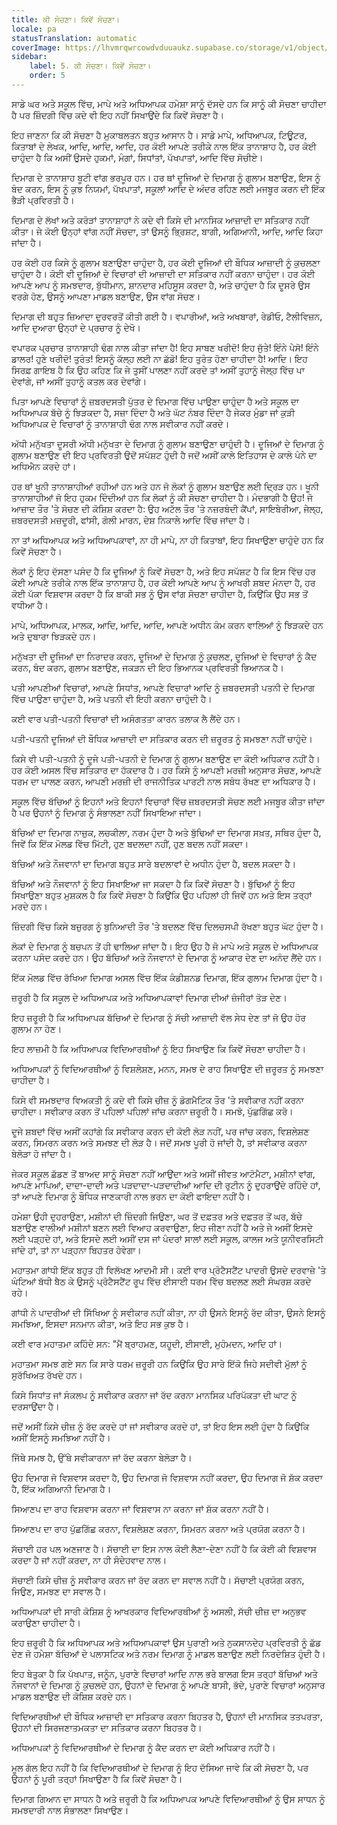 ```yaml
---
title: ਕੀ ਸੋਚਣਾ। ਕਿਵੇਂ ਸੋਚਣਾ।
locale: pa
statusTranslation: automatic
coverImage: https://lhvmrqwrcowdvduuaukz.supabase.co/storage/v1/object/public/strapi-uploads/small_cover-educacion-fundamental.webp-2d51a7828a2b1309555be27f7e2a61a0.webp
sidebar:
    label: 5. ਕੀ ਸੋਚਣਾ। ਕਿਵੇਂ ਸੋਚਣਾ।
    order: 5
---
```

ਸਾਡੇ ਘਰ ਅਤੇ ਸਕੂਲ ਵਿੱਚ, ਮਾਪੇ ਅਤੇ ਅਧਿਆਪਕ ਹਮੇਸ਼ਾ ਸਾਨੂੰ ਦੱਸਦੇ ਹਨ ਕਿ ਸਾਨੂੰ ਕੀ ਸੋਚਣਾ ਚਾਹੀਦਾ ਹੈ ਪਰ ਜ਼ਿੰਦਗੀ ਵਿੱਚ ਕਦੇ ਵੀ ਇਹ ਨਹੀਂ ਸਿਖਾਉਂਦੇ ਕਿ ਕਿਵੇਂ ਸੋਚਣਾ ਹੈ।

ਇਹ ਜਾਣਨਾ ਕਿ ਕੀ ਸੋਚਣਾ ਹੈ ਮੁਕਾਬਲਤਨ ਬਹੁਤ ਆਸਾਨ ਹੈ। ਸਾਡੇ ਮਾਪੇ, ਅਧਿਆਪਕ, ਟਿਊਟਰ, ਕਿਤਾਬਾਂ ਦੇ ਲੇਖਕ, ਆਦਿ, ਆਦਿ, ਆਦਿ, ਹਰ ਕੋਈ ਆਪਣੇ ਤਰੀਕੇ ਨਾਲ ਇੱਕ ਤਾਨਾਸ਼ਾਹ ਹੈ, ਹਰ ਕੋਈ ਚਾਹੁੰਦਾ ਹੈ ਕਿ ਅਸੀਂ ਉਸਦੇ ਹੁਕਮਾਂ, ਮੰਗਾਂ, ਸਿਧਾਂਤਾਂ, ਪੱਖਪਾਤਾਂ, ਆਦਿ ਵਿੱਚ ਸੋਚੀਏ।

ਦਿਮਾਗ ਦੇ ਤਾਨਾਸ਼ਾਹ ਬੂਟੀ ਵਾਂਗ ਭਰਪੂਰ ਹਨ। ਹਰ ਥਾਂ ਦੂਜਿਆਂ ਦੇ ਦਿਮਾਗ ਨੂੰ ਗੁਲਾਮ ਬਣਾਉਣ, ਇਸ ਨੂੰ ਬੰਦ ਕਰਨ, ਇਸ ਨੂੰ ਕੁਝ ਨਿਯਮਾਂ, ਪੱਖਪਾਤਾਂ, ਸਕੂਲਾਂ ਆਦਿ ਦੇ ਅੰਦਰ ਰਹਿਣ ਲਈ ਮਜਬੂਰ ਕਰਨ ਦੀ ਇੱਕ ਭੈੜੀ ਪ੍ਰਵਿਰਤੀ ਹੈ।

ਦਿਮਾਗ ਦੇ ਲੱਖਾਂ ਅਤੇ ਕਰੋੜਾਂ ਤਾਨਾਸ਼ਾਹਾਂ ਨੇ ਕਦੇ ਵੀ ਕਿਸੇ ਦੀ ਮਾਨਸਿਕ ਆਜ਼ਾਦੀ ਦਾ ਸਤਿਕਾਰ ਨਹੀਂ ਕੀਤਾ। ਜੇ ਕੋਈ ਉਨ੍ਹਾਂ ਵਾਂਗ ਨਹੀਂ ਸੋਚਦਾ, ਤਾਂ ਉਸਨੂੰ ਭ੍ਰਿਸ਼ਟ, ਬਾਗੀ, ਅਗਿਆਨੀ, ਆਦਿ, ਆਦਿ ਕਿਹਾ ਜਾਂਦਾ ਹੈ।

ਹਰ ਕੋਈ ਹਰ ਕਿਸੇ ਨੂੰ ਗੁਲਾਮ ਬਣਾਉਣਾ ਚਾਹੁੰਦਾ ਹੈ, ਹਰ ਕੋਈ ਦੂਜਿਆਂ ਦੀ ਬੌਧਿਕ ਆਜ਼ਾਦੀ ਨੂੰ ਕੁਚਲਣਾ ਚਾਹੁੰਦਾ ਹੈ। ਕੋਈ ਵੀ ਦੂਜਿਆਂ ਦੇ ਵਿਚਾਰਾਂ ਦੀ ਆਜ਼ਾਦੀ ਦਾ ਸਤਿਕਾਰ ਨਹੀਂ ਕਰਨਾ ਚਾਹੁੰਦਾ। ਹਰ ਕੋਈ ਆਪਣੇ ਆਪ ਨੂੰ ਸਮਝਦਾਰ, ਬੁੱਧੀਮਾਨ, ਸ਼ਾਨਦਾਰ ਮਹਿਸੂਸ ਕਰਦਾ ਹੈ, ਅਤੇ ਚਾਹੁੰਦਾ ਹੈ ਕਿ ਦੂਸਰੇ ਉਸ ਵਰਗੇ ਹੋਣ, ਉਸਨੂੰ ਆਪਣਾ ਮਾਡਲ ਬਣਾਉਣ, ਉਸ ਵਾਂਗ ਸੋਚਣ।

ਦਿਮਾਗ ਦੀ ਬਹੁਤ ਜ਼ਿਆਦਾ ਦੁਰਵਰਤੋਂ ਕੀਤੀ ਗਈ ਹੈ। ਵਪਾਰੀਆਂ, ਅਤੇ ਅਖਬਾਰਾਂ, ਰੇਡੀਓ, ਟੈਲੀਵਿਜ਼ਨ, ਆਦਿ ਦੁਆਰਾ ਉਨ੍ਹਾਂ ਦੇ ਪ੍ਰਚਾਰ ਨੂੰ ਦੇਖੋ।

ਵਪਾਰਕ ਪ੍ਰਚਾਰ ਤਾਨਾਸ਼ਾਹੀ ਢੰਗ ਨਾਲ ਕੀਤਾ ਜਾਂਦਾ ਹੈ! ਇਹ ਸਾਬਣ ਖਰੀਦੋ! ਇਹ ਜੁੱਤੇ! ਇੰਨੇ ਪੇਸੋ! ਇੰਨੇ ਡਾਲਰ! ਹੁਣੇ ਖਰੀਦੋ! ਤੁਰੰਤ! ਇਸਨੂੰ ਕੱਲ੍ਹ ਲਈ ਨਾ ਛੱਡੋ! ਇਹ ਤੁਰੰਤ ਹੋਣਾ ਚਾਹੀਦਾ ਹੈ! ਆਦਿ। ਇਹ ਸਿਰਫ਼ ਗਾਇਬ ਹੈ ਕਿ ਉਹ ਕਹਿਣ ਕਿ ਜੇ ਤੁਸੀਂ ਪਾਲਣਾ ਨਹੀਂ ਕਰਦੇ ਤਾਂ ਅਸੀਂ ਤੁਹਾਨੂੰ ਜੇਲ੍ਹ ਵਿੱਚ ਪਾ ਦੇਵਾਂਗੇ, ਜਾਂ ਅਸੀਂ ਤੁਹਾਨੂੰ ਕਤਲ ਕਰ ਦੇਵਾਂਗੇ।

ਪਿਤਾ ਆਪਣੇ ਵਿਚਾਰਾਂ ਨੂੰ ਜ਼ਬਰਦਸਤੀ ਪੁੱਤਰ ਦੇ ਦਿਮਾਗ ਵਿੱਚ ਪਾਉਣਾ ਚਾਹੁੰਦਾ ਹੈ ਅਤੇ ਸਕੂਲ ਦਾ ਅਧਿਆਪਕ ਬੱਚੇ ਨੂੰ ਝਿੜਕਦਾ ਹੈ, ਸਜ਼ਾ ਦਿੰਦਾ ਹੈ ਅਤੇ ਘੱਟ ਨੰਬਰ ਦਿੰਦਾ ਹੈ ਜੇਕਰ ਮੁੰਡਾ ਜਾਂ ਕੁੜੀ ਅਧਿਆਪਕ ਦੇ ਵਿਚਾਰਾਂ ਨੂੰ ਤਾਨਾਸ਼ਾਹੀ ਢੰਗ ਨਾਲ ਸਵੀਕਾਰ ਨਹੀਂ ਕਰਦੇ।

ਅੱਧੀ ਮਨੁੱਖਤਾ ਦੂਸਰੀ ਅੱਧੀ ਮਨੁੱਖਤਾ ਦੇ ਦਿਮਾਗ ਨੂੰ ਗੁਲਾਮ ਬਣਾਉਣਾ ਚਾਹੁੰਦੀ ਹੈ। ਦੂਜਿਆਂ ਦੇ ਦਿਮਾਗ ਨੂੰ ਗੁਲਾਮ ਬਣਾਉਣ ਦੀ ਇਹ ਪ੍ਰਵਿਰਤੀ ਉਦੋਂ ਸਪੱਸ਼ਟ ਹੁੰਦੀ ਹੈ ਜਦੋਂ ਅਸੀਂ ਕਾਲੇ ਇਤਿਹਾਸ ਦੇ ਕਾਲੇ ਪੰਨੇ ਦਾ ਅਧਿਐਨ ਕਰਦੇ ਹਾਂ।

ਹਰ ਥਾਂ ਖੂਨੀ ਤਾਨਾਸ਼ਾਹੀਆਂ ਰਹੀਆਂ ਹਨ ਅਤੇ ਹਨ ਜੋ ਲੋਕਾਂ ਨੂੰ ਗੁਲਾਮ ਬਣਾਉਣ ਲਈ ਦ੍ਰਿੜ ਹਨ। ਖੂਨੀ ਤਾਨਾਸ਼ਾਹੀਆਂ ਜੋ ਇਹ ਹੁਕਮ ਦਿੰਦੀਆਂ ਹਨ ਕਿ ਲੋਕਾਂ ਨੂੰ ਕੀ ਸੋਚਣਾ ਚਾਹੀਦਾ ਹੈ। ਮੰਦਭਾਗੀ ਹੈ ਉਹ! ਜੋ ਆਜ਼ਾਦ ਤੌਰ 'ਤੇ ਸੋਚਣ ਦੀ ਕੋਸ਼ਿਸ਼ ਕਰਦਾ ਹੈ: ਉਹ ਅਟੱਲ ਤੌਰ 'ਤੇ ਨਜ਼ਰਬੰਦੀ ਕੈਂਪਾਂ, ਸਾਇਬੇਰੀਆ, ਜੇਲ੍ਹ, ਜ਼ਬਰਦਸਤੀ ਮਜ਼ਦੂਰੀ, ਫਾਂਸੀ, ਗੋਲੀ ਮਾਰਨ, ਦੇਸ਼ ਨਿਕਾਲੇ ਆਦਿ ਵਿੱਚ ਜਾਂਦਾ ਹੈ।

ਨਾ ਤਾਂ ਅਧਿਆਪਕ ਅਤੇ ਅਧਿਆਪਕਾਵਾਂ, ਨਾ ਹੀ ਮਾਪੇ, ਨਾ ਹੀ ਕਿਤਾਬਾਂ, ਇਹ ਸਿਖਾਉਣਾ ਚਾਹੁੰਦੇ ਹਨ ਕਿ ਕਿਵੇਂ ਸੋਚਣਾ ਹੈ।

ਲੋਕਾਂ ਨੂੰ ਇਹ ਦੱਸਣਾ ਪਸੰਦ ਹੈ ਕਿ ਦੂਜਿਆਂ ਨੂੰ ਕਿਵੇਂ ਸੋਚਣਾ ਹੈ, ਅਤੇ ਇਹ ਸਪੱਸ਼ਟ ਹੈ ਕਿ ਇਸ ਵਿੱਚ ਹਰ ਕੋਈ ਆਪਣੇ ਤਰੀਕੇ ਨਾਲ ਇੱਕ ਤਾਨਾਸ਼ਾਹ ਹੈ, ਹਰ ਕੋਈ ਆਪਣੇ ਆਪ ਨੂੰ ਆਖਰੀ ਸ਼ਬਦ ਮੰਨਦਾ ਹੈ, ਹਰ ਕੋਈ ਪੱਕਾ ਵਿਸ਼ਵਾਸ ਕਰਦਾ ਹੈ ਕਿ ਬਾਕੀ ਸਭ ਨੂੰ ਉਸ ਵਾਂਗ ਸੋਚਣਾ ਚਾਹੀਦਾ ਹੈ, ਕਿਉਂਕਿ ਉਹ ਸਭ ਤੋਂ ਵਧੀਆ ਹੈ।

ਮਾਪੇ, ਅਧਿਆਪਕ, ਮਾਲਕ, ਆਦਿ, ਆਦਿ, ਆਦਿ, ਆਪਣੇ ਅਧੀਨ ਕੰਮ ਕਰਨ ਵਾਲਿਆਂ ਨੂੰ ਝਿੜਕਦੇ ਹਨ ਅਤੇ ਦੁਬਾਰਾ ਝਿੜਕਦੇ ਹਨ।

ਮਨੁੱਖਤਾ ਦੀ ਦੂਜਿਆਂ ਦਾ ਨਿਰਾਦਰ ਕਰਨ, ਦੂਜਿਆਂ ਦੇ ਦਿਮਾਗ ਨੂੰ ਕੁਚਲਣ, ਦੂਜਿਆਂ ਦੇ ਵਿਚਾਰਾਂ ਨੂੰ ਕੈਦ ਕਰਨ, ਬੰਦ ਕਰਨ, ਗੁਲਾਮ ਬਣਾਉਣ, ਜਕੜਨ ਦੀ ਇਹ ਭਿਆਨਕ ਪ੍ਰਵਿਰਤੀ ਭਿਆਨਕ ਹੈ।

ਪਤੀ ਆਪਣੀਆਂ ਵਿਚਾਰਾਂ, ਆਪਣੇ ਸਿਧਾਂਤ, ਆਪਣੇ ਵਿਚਾਰਾਂ ਆਦਿ ਨੂੰ ਜ਼ਬਰਦਸਤੀ ਪਤਨੀ ਦੇ ਦਿਮਾਗ ਵਿੱਚ ਪਾਉਣਾ ਚਾਹੁੰਦਾ ਹੈ, ਅਤੇ ਪਤਨੀ ਵੀ ਇਹੀ ਕਰਨਾ ਚਾਹੁੰਦੀ ਹੈ।

ਕਈ ਵਾਰ ਪਤੀ-ਪਤਨੀ ਵਿਚਾਰਾਂ ਦੀ ਅਸੰਗਤਤਾ ਕਾਰਨ ਤਲਾਕ ਲੈ ਲੈਂਦੇ ਹਨ।

ਪਤੀ-ਪਤਨੀ ਦੂਜਿਆਂ ਦੀ ਬੌਧਿਕ ਆਜ਼ਾਦੀ ਦਾ ਸਤਿਕਾਰ ਕਰਨ ਦੀ ਜ਼ਰੂਰਤ ਨੂੰ ਸਮਝਣਾ ਨਹੀਂ ਚਾਹੁੰਦੇ।

ਕਿਸੇ ਵੀ ਪਤੀ-ਪਤਨੀ ਨੂੰ ਦੂਜੇ ਪਤੀ-ਪਤਨੀ ਦੇ ਦਿਮਾਗ ਨੂੰ ਗੁਲਾਮ ਬਣਾਉਣ ਦਾ ਕੋਈ ਅਧਿਕਾਰ ਨਹੀਂ ਹੈ। ਹਰ ਕੋਈ ਅਸਲ ਵਿੱਚ ਸਤਿਕਾਰ ਦਾ ਹੱਕਦਾਰ ਹੈ। ਹਰ ਕਿਸੇ ਨੂੰ ਆਪਣੀ ਮਰਜ਼ੀ ਅਨੁਸਾਰ ਸੋਚਣ, ਆਪਣੇ ਧਰਮ ਦਾ ਪਾਲਣ ਕਰਨ, ਆਪਣੀ ਮਰਜ਼ੀ ਦੀ ਰਾਜਨੀਤਿਕ ਪਾਰਟੀ ਨਾਲ ਸਬੰਧ ਰੱਖਣ ਦਾ ਅਧਿਕਾਰ ਹੈ।

ਸਕੂਲ ਵਿੱਚ ਬੱਚਿਆਂ ਨੂੰ ਇਹਨਾਂ ਅਤੇ ਇਹਨਾਂ ਵਿਚਾਰਾਂ ਵਿੱਚ ਜ਼ਬਰਦਸਤੀ ਸੋਚਣ ਲਈ ਮਜਬੂਰ ਕੀਤਾ ਜਾਂਦਾ ਹੈ ਪਰ ਉਹਨਾਂ ਨੂੰ ਦਿਮਾਗ ਨੂੰ ਸੰਭਾਲਣਾ ਨਹੀਂ ਸਿਖਾਇਆ ਜਾਂਦਾ।

ਬੱਚਿਆਂ ਦਾ ਦਿਮਾਗ ਨਾਜ਼ੁਕ, ਲਚਕੀਲਾ, ਨਰਮ ਹੁੰਦਾ ਹੈ ਅਤੇ ਬੁੱਢਿਆਂ ਦਾ ਦਿਮਾਗ ਸਖ਼ਤ, ਸਥਿਰ ਹੁੰਦਾ ਹੈ, ਜਿਵੇਂ ਕਿ ਇੱਕ ਮੋਲਡ ਵਿੱਚ ਮਿੱਟੀ, ਹੁਣ ਬਦਲਦਾ ਨਹੀਂ, ਹੁਣ ਬਦਲ ਨਹੀਂ ਸਕਦਾ।

ਬੱਚਿਆਂ ਅਤੇ ਨੌਜਵਾਨਾਂ ਦਾ ਦਿਮਾਗ ਬਹੁਤ ਸਾਰੇ ਬਦਲਾਵਾਂ ਦੇ ਅਧੀਨ ਹੁੰਦਾ ਹੈ, ਬਦਲ ਸਕਦਾ ਹੈ।

ਬੱਚਿਆਂ ਅਤੇ ਨੌਜਵਾਨਾਂ ਨੂੰ ਇਹ ਸਿਖਾਇਆ ਜਾ ਸਕਦਾ ਹੈ ਕਿ ਕਿਵੇਂ ਸੋਚਣਾ ਹੈ। ਬੁੱਢਿਆਂ ਨੂੰ ਇਹ ਸਿਖਾਉਣਾ ਬਹੁਤ ਮੁਸ਼ਕਲ ਹੈ ਕਿ ਕਿਵੇਂ ਸੋਚਣਾ ਹੈ ਕਿਉਂਕਿ ਉਹ ਪਹਿਲਾਂ ਹੀ ਜਿਵੇਂ ਹਨ ਅਤੇ ਇਸ ਤਰ੍ਹਾਂ ਮਰਦੇ ਹਨ।

ਜ਼ਿੰਦਗੀ ਵਿੱਚ ਕਿਸੇ ਬਜ਼ੁਰਗ ਨੂੰ ਬੁਨਿਆਦੀ ਤੌਰ 'ਤੇ ਬਦਲਣ ਵਿੱਚ ਦਿਲਚਸਪੀ ਰੱਖਣਾ ਬਹੁਤ ਘੱਟ ਹੁੰਦਾ ਹੈ।

ਲੋਕਾਂ ਦੇ ਦਿਮਾਗ ਨੂੰ ਬਚਪਨ ਤੋਂ ਹੀ ਢਾਲਿਆ ਜਾਂਦਾ ਹੈ। ਇਹ ਉਹ ਹੈ ਜੋ ਮਾਪੇ ਅਤੇ ਸਕੂਲ ਦੇ ਅਧਿਆਪਕ ਕਰਨਾ ਪਸੰਦ ਕਰਦੇ ਹਨ। ਉਹ ਬੱਚਿਆਂ ਅਤੇ ਨੌਜਵਾਨਾਂ ਦੇ ਦਿਮਾਗ ਨੂੰ ਆਕਾਰ ਦੇਣ ਦਾ ਅਨੰਦ ਲੈਂਦੇ ਹਨ।

ਇੱਕ ਮੋਲਡ ਵਿੱਚ ਰੱਖਿਆ ਦਿਮਾਗ ਅਸਲ ਵਿੱਚ ਇੱਕ ਕੰਡੀਸ਼ਨਡ ਦਿਮਾਗ, ਇੱਕ ਗੁਲਾਮ ਦਿਮਾਗ ਹੁੰਦਾ ਹੈ।

ਜ਼ਰੂਰੀ ਹੈ ਕਿ ਸਕੂਲ ਦੇ ਅਧਿਆਪਕ ਅਤੇ ਅਧਿਆਪਕਾਵਾਂ ਦਿਮਾਗ ਦੀਆਂ ਜ਼ੰਜੀਰਾਂ ਤੋੜ ਦੇਣ।

ਇਹ ਜ਼ਰੂਰੀ ਹੈ ਕਿ ਅਧਿਆਪਕ ਬੱਚਿਆਂ ਦੇ ਦਿਮਾਗ ਨੂੰ ਸੱਚੀ ਆਜ਼ਾਦੀ ਵੱਲ ਸੇਧ ਦੇਣ ਤਾਂ ਜੋ ਉਹ ਹੋਰ ਗੁਲਾਮ ਨਾ ਹੋਣ।

ਇਹ ਲਾਜ਼ਮੀ ਹੈ ਕਿ ਅਧਿਆਪਕ ਵਿਦਿਆਰਥੀਆਂ ਨੂੰ ਇਹ ਸਿਖਾਉਣ ਕਿ ਕਿਵੇਂ ਸੋਚਣਾ ਚਾਹੀਦਾ ਹੈ।

ਅਧਿਆਪਕਾਂ ਨੂੰ ਵਿਦਿਆਰਥੀਆਂ ਨੂੰ ਵਿਸ਼ਲੇਸ਼ਣ, ਮਨਨ, ਸਮਝ ਦੇ ਰਾਹ ਸਿਖਾਉਣ ਦੀ ਜ਼ਰੂਰਤ ਨੂੰ ਸਮਝਣਾ ਚਾਹੀਦਾ ਹੈ।

ਕਿਸੇ ਵੀ ਸਮਝਦਾਰ ਵਿਅਕਤੀ ਨੂੰ ਕਦੇ ਵੀ ਕਿਸੇ ਚੀਜ਼ ਨੂੰ ਡੋਗਮੈਟਿਕ ਤੌਰ 'ਤੇ ਸਵੀਕਾਰ ਨਹੀਂ ਕਰਨਾ ਚਾਹੀਦਾ। ਸਵੀਕਾਰ ਕਰਨ ਤੋਂ ਪਹਿਲਾਂ ਪਹਿਲਾਂ ਜਾਂਚ ਕਰਨਾ ਜ਼ਰੂਰੀ ਹੈ। ਸਮਝੋ, ਪੁੱਛਗਿੱਛ ਕਰੋ।

ਦੂਜੇ ਸ਼ਬਦਾਂ ਵਿੱਚ ਅਸੀਂ ਕਹਾਂਗੇ ਕਿ ਸਵੀਕਾਰ ਕਰਨ ਦੀ ਕੋਈ ਲੋੜ ਨਹੀਂ, ਪਰ ਜਾਂਚ ਕਰਨ, ਵਿਸ਼ਲੇਸ਼ਣ ਕਰਨ, ਸਿਮਰਨ ਕਰਨ ਅਤੇ ਸਮਝਣ ਦੀ ਲੋੜ ਹੈ। ਜਦੋਂ ਸਮਝ ਪੂਰੀ ਹੋ ਜਾਂਦੀ ਹੈ, ਤਾਂ ਸਵੀਕਾਰ ਕਰਨਾ ਬੇਲੋੜਾ ਹੋ ਜਾਂਦਾ ਹੈ।

ਜੇਕਰ ਸਕੂਲ ਛੱਡਣ ਤੋਂ ਬਾਅਦ ਸਾਨੂੰ ਸੋਚਣਾ ਨਹੀਂ ਆਉਂਦਾ ਅਤੇ ਅਸੀਂ ਜੀਵਤ ਆਟੋਮੈਟਾ, ਮਸ਼ੀਨਾਂ ਵਾਂਗ, ਆਪਣੇ ਮਾਪਿਆਂ, ਦਾਦਾ-ਦਾਦੀ ਅਤੇ ਪੜਦਾਦਾ-ਪੜਦਾਦੀਆਂ ਆਦਿ ਦੀ ਰੁਟੀਨ ਨੂੰ ਦੁਹਰਾਉਂਦੇ ਰਹਿੰਦੇ ਹਾਂ, ਤਾਂ ਆਪਣੇ ਦਿਮਾਗ ਨੂੰ ਬੌਧਿਕ ਜਾਣਕਾਰੀ ਨਾਲ ਭਰਨ ਦਾ ਕੋਈ ਫਾਇਦਾ ਨਹੀਂ ਹੈ।

ਹਮੇਸ਼ਾ ਉਹੀ ਦੁਹਰਾਉਣਾ, ਮਸ਼ੀਨਾਂ ਦੀ ਜ਼ਿੰਦਗੀ ਜਿਉਣਾ, ਘਰ ਤੋਂ ਦਫ਼ਤਰ ਅਤੇ ਦਫ਼ਤਰ ਤੋਂ ਘਰ, ਬੱਚੇ ਬਣਾਉਣ ਵਾਲੀਆਂ ਮਸ਼ੀਨਾਂ ਬਣਨ ਲਈ ਵਿਆਹ ਕਰਵਾਉਣਾ, ਇਹ ਜੀਣਾ ਨਹੀਂ ਹੈ ਅਤੇ ਜੇ ਅਸੀਂ ਇਸਦੇ ਲਈ ਪੜ੍ਹਦੇ ਹਾਂ, ਅਤੇ ਇਸਦੇ ਲਈ ਅਸੀਂ ਦਸ ਜਾਂ ਪੰਦਰਾਂ ਸਾਲਾਂ ਲਈ ਸਕੂਲ, ਕਾਲਜ ਅਤੇ ਯੂਨੀਵਰਸਿਟੀ ਜਾਂਦੇ ਹਾਂ, ਤਾਂ ਨਾ ਪੜ੍ਹਨਾ ਬਿਹਤਰ ਹੋਵੇਗਾ।

ਮਹਾਤਮਾ ਗਾਂਧੀ ਇੱਕ ਬਹੁਤ ਹੀ ਵਿਲੱਖਣ ਆਦਮੀ ਸੀ। ਕਈ ਵਾਰ ਪ੍ਰੋਟੈਸਟੈਂਟ ਪਾਦਰੀ ਉਸਦੇ ਦਰਵਾਜ਼ੇ 'ਤੇ ਘੰਟਿਆਂ ਬੱਧੀ ਬੈਠ ਕੇ ਉਸਨੂੰ ਪ੍ਰੋਟੈਸਟੈਂਟ ਰੂਪ ਵਿੱਚ ਈਸਾਈ ਧਰਮ ਵਿੱਚ ਬਦਲਣ ਲਈ ਸੰਘਰਸ਼ ਕਰਦੇ ਰਹੇ।

ਗਾਂਧੀ ਨੇ ਪਾਦਰੀਆਂ ਦੀ ਸਿੱਖਿਆ ਨੂੰ ਸਵੀਕਾਰ ਨਹੀਂ ਕੀਤਾ, ਨਾ ਹੀ ਉਸਨੇ ਇਸਨੂੰ ਰੱਦ ਕੀਤਾ, ਉਸਨੇ ਇਸਨੂੰ ਸਮਝਿਆ, ਇਸਦਾ ਸਨਮਾਨ ਕੀਤਾ, ਅਤੇ ਇਹ ਸਭ ਕੁਝ ਹੈ।

ਕਈ ਵਾਰ ਮਹਾਤਮਾ ਕਹਿੰਦੇ ਸਨ: "ਮੈਂ ਬ੍ਰਾਹਮਣ, ਯਹੂਦੀ, ਈਸਾਈ, ਮੁਹੰਮਦਨ, ਆਦਿ ਹਾਂ।

ਮਹਾਤਮਾ ਸਮਝ ਗਏ ਸਨ ਕਿ ਸਾਰੇ ਧਰਮ ਜ਼ਰੂਰੀ ਹਨ ਕਿਉਂਕਿ ਉਹ ਸਾਰੇ ਇੱਕੋ ਜਿਹੇ ਸਦੀਵੀ ਮੁੱਲਾਂ ਨੂੰ ਸੁਰੱਖਿਅਤ ਰੱਖਦੇ ਹਨ।

ਕਿਸੇ ਸਿਧਾਂਤ ਜਾਂ ਸੰਕਲਪ ਨੂੰ ਸਵੀਕਾਰ ਕਰਨਾ ਜਾਂ ਰੱਦ ਕਰਨਾ ਮਾਨਸਿਕ ਪਰਿਪੱਕਤਾ ਦੀ ਘਾਟ ਨੂੰ ਦਰਸਾਉਂਦਾ ਹੈ।

ਜਦੋਂ ਅਸੀਂ ਕਿਸੇ ਚੀਜ਼ ਨੂੰ ਰੱਦ ਕਰਦੇ ਹਾਂ ਜਾਂ ਸਵੀਕਾਰ ਕਰਦੇ ਹਾਂ, ਤਾਂ ਇਹ ਇਸ ਲਈ ਹੁੰਦਾ ਹੈ ਕਿਉਂਕਿ ਅਸੀਂ ਇਸਨੂੰ ਸਮਝਿਆ ਨਹੀਂ ਹੈ।

ਜਿੱਥੇ ਸਮਝ ਹੈ, ਉੱਥੇ ਸਵੀਕਾਰਨਾ ਜਾਂ ਰੱਦ ਕਰਨਾ ਬੇਲੋੜਾ ਹੈ।

ਉਹ ਦਿਮਾਗ ਜੋ ਵਿਸ਼ਵਾਸ ਕਰਦਾ ਹੈ, ਉਹ ਦਿਮਾਗ ਜੋ ਵਿਸ਼ਵਾਸ ਨਹੀਂ ਕਰਦਾ, ਉਹ ਦਿਮਾਗ ਜੋ ਸ਼ੱਕ ਕਰਦਾ ਹੈ, ਇੱਕ ਅਗਿਆਨੀ ਦਿਮਾਗ ਹੈ।

ਸਿਆਣਪ ਦਾ ਰਾਹ ਵਿਸ਼ਵਾਸ ਕਰਨਾ ਜਾਂ ਵਿਸ਼ਵਾਸ ਨਾ ਕਰਨਾ ਜਾਂ ਸ਼ੱਕ ਕਰਨਾ ਨਹੀਂ ਹੈ।

ਸਿਆਣਪ ਦਾ ਰਾਹ ਪੁੱਛਗਿੱਛ ਕਰਨਾ, ਵਿਸ਼ਲੇਸ਼ਣ ਕਰਨਾ, ਸਿਮਰਨ ਕਰਨਾ ਅਤੇ ਪ੍ਰਯੋਗ ਕਰਨਾ ਹੈ।

ਸੱਚਾਈ ਹਰ ਪਲ ਅਣਜਾਣ ਹੈ। ਸੱਚਾਈ ਦਾ ਇਸ ਨਾਲ ਕੋਈ ਲੈਣਾ-ਦੇਣਾ ਨਹੀਂ ਹੈ ਕਿ ਕੋਈ ਕੀ ਵਿਸ਼ਵਾਸ ਕਰਦਾ ਹੈ ਜਾਂ ਨਹੀਂ ਕਰਦਾ, ਨਾ ਹੀ ਸੰਦੇਹਵਾਦ ਨਾਲ।

ਸੱਚਾਈ ਕਿਸੇ ਚੀਜ਼ ਨੂੰ ਸਵੀਕਾਰ ਕਰਨ ਜਾਂ ਰੱਦ ਕਰਨ ਦਾ ਸਵਾਲ ਨਹੀਂ ਹੈ। ਸੱਚਾਈ ਪ੍ਰਯੋਗ ਕਰਨ, ਜਿਉਣ, ਸਮਝਣ ਦਾ ਸਵਾਲ ਹੈ।

ਅਧਿਆਪਕਾਂ ਦੀ ਸਾਰੀ ਕੋਸ਼ਿਸ਼ ਨੂੰ ਆਖਰਕਾਰ ਵਿਦਿਆਰਥੀਆਂ ਨੂੰ ਅਸਲੀ, ਸੱਚੀ ਚੀਜ਼ ਦਾ ਅਨੁਭਵ ਕਰਾਉਣਾ ਚਾਹੀਦਾ ਹੈ।

ਇਹ ਜ਼ਰੂਰੀ ਹੈ ਕਿ ਅਧਿਆਪਕ ਅਤੇ ਅਧਿਆਪਕਾਵਾਂ ਉਸ ਪੁਰਾਣੀ ਅਤੇ ਨੁਕਸਾਨਦੇਹ ਪ੍ਰਵਿਰਤੀ ਨੂੰ ਛੱਡ ਦੇਣ ਜੋ ਹਮੇਸ਼ਾ ਬੱਚਿਆਂ ਦੇ ਪਲਾਸਟਿਕ ਅਤੇ ਨਰਮ ਦਿਮਾਗ ਨੂੰ ਮਾਡਲ ਬਣਾਉਣ ਲਈ ਨਿਰਦੇਸ਼ਿਤ ਹੁੰਦੀ ਹੈ।

ਇਹ ਬੇਤੁਕਾ ਹੈ ਕਿ ਪੱਖਪਾਤ, ਜਨੂੰਨ, ਪੁਰਾਣੇ ਵਿਚਾਰਾਂ ਆਦਿ ਨਾਲ ਭਰੇ ਬਾਲਗ ਇਸ ਤਰ੍ਹਾਂ ਬੱਚਿਆਂ ਅਤੇ ਨੌਜਵਾਨਾਂ ਦੇ ਦਿਮਾਗ ਨੂੰ ਕੁਚਲਦੇ ਹਨ, ਉਹਨਾਂ ਦੇ ਦਿਮਾਗ ਨੂੰ ਆਪਣੇ ਬਾਸੀ, ਭੱਦੇ, ਪੁਰਾਣੇ ਵਿਚਾਰਾਂ ਅਨੁਸਾਰ ਮਾਡਲ ਬਣਾਉਣ ਦੀ ਕੋਸ਼ਿਸ਼ ਕਰਦੇ ਹਨ।

ਵਿਦਿਆਰਥੀਆਂ ਦੀ ਬੌਧਿਕ ਆਜ਼ਾਦੀ ਦਾ ਸਤਿਕਾਰ ਕਰਨਾ ਬਿਹਤਰ ਹੈ, ਉਹਨਾਂ ਦੀ ਮਾਨਸਿਕ ਤਤਪਰਤਾ, ਉਹਨਾਂ ਦੀ ਸਿਰਜਣਾਤਮਕਤਾ ਦਾ ਸਤਿਕਾਰ ਕਰਨਾ ਬਿਹਤਰ ਹੈ।

ਅਧਿਆਪਕਾਂ ਨੂੰ ਵਿਦਿਆਰਥੀਆਂ ਦੇ ਦਿਮਾਗ ਨੂੰ ਕੈਦ ਕਰਨ ਦਾ ਕੋਈ ਅਧਿਕਾਰ ਨਹੀਂ ਹੈ।

ਮੂਲ ਗੱਲ ਇਹ ਨਹੀਂ ਹੈ ਕਿ ਵਿਦਿਆਰਥੀਆਂ ਦੇ ਦਿਮਾਗ ਨੂੰ ਇਹ ਦੱਸਿਆ ਜਾਵੇ ਕਿ ਕੀ ਸੋਚਣਾ ਹੈ, ਪਰ ਉਹਨਾਂ ਨੂੰ ਪੂਰੀ ਤਰ੍ਹਾਂ ਸਿਖਾਉਣਾ ਹੈ ਕਿ ਕਿਵੇਂ ਸੋਚਣਾ ਹੈ।

ਦਿਮਾਗ ਗਿਆਨ ਦਾ ਸਾਧਨ ਹੈ ਅਤੇ ਜ਼ਰੂਰੀ ਹੈ ਕਿ ਅਧਿਆਪਕ ਆਪਣੇ ਵਿਦਿਆਰਥੀਆਂ ਨੂੰ ਉਸ ਸਾਧਨ ਨੂੰ ਸਮਝਦਾਰੀ ਨਾਲ ਸੰਭਾਲਣਾ ਸਿਖਾਉਣ।

